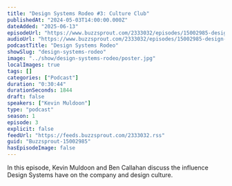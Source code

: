 ```yaml
---
title: "Design Systems Rodeo #3: Culture Club"
publishedAt: "2024-05-03T14:00:00.000Z"
dateAdded: "2025-06-13"
episodeUrl: "https://www.buzzsprout.com/2333032/episodes/15002985-design-systems-rodeo-3-culture-club.mp3"
audioUrl: "https://www.buzzsprout.com/2333032/episodes/15002985-design-systems-rodeo-3-culture-club.mp3"
podcastTitle: "Design Systems Rodeo"
showSlug: "design-systems-rodeo"
image: "../show/design-systems-rodeo/poster.jpg"
localImages: true
tags: []
categories: ["Podcast"]
duration: "0:30:44"
durationSeconds: 1844
draft: false
speakers: ["Kevin Muldoon"]
type: "podcast"
season: 1
episode: 3
explicit: false
feedUrl: "https://feeds.buzzsprout.com/2333032.rss"
guid: "Buzzsprout-15002985"
hasEpisodeImage: false
---
```

In this episode, Kevin Muldoon and Ben Callahan discuss the influence Design Systems have on the company and design culture.
